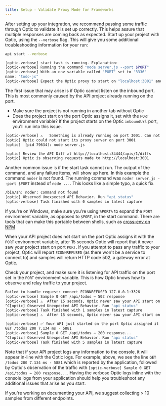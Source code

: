 ```yaml
---
title: Setup - Validate Proxy Mode for Frameworks
---
```



After setting up your integration, we recommend passing some traffic through Optic to validate it is set up correctly. This helps assure that multiple responses are coming back as expected. Start up your project with Optic, using the `--verbose` flag. This will give you some additional troubleshooting information for your run:

``` sh
api start --verbose
```

``` sh
[optic-verbose] start task is running. Explanation:
[optic-verbose] Running the command "node server.js --port $PORT"
[optic-verbose] With an env variable called "PORT" set to "3336"
name: "todo-js"
[optic-verbose] Expect the Optic proxy to start on "localhost:3001" and route traffic to your API on "localhost:3336"
```

<ExpandDocs title="Potential issue: the Optic port is occupied" defaultOpen={false}>

The first issue that may arise is if Optic cannot listen on the inbound port. This is most commonly caused by the API project already running on the port.

- Make sure the project is not running in another tab without Optic
- Does the project start on the port Optic assigns it, set with the `PORT` environment variable? If the project starts on the Optic `inboundUrl` port, you'll run into this issue.

``` sh
[optic-verbose] ⚠️   Something is already running on port 3001. Can not start Optic Proxy there.
[optic] Optic could not start its proxy server on port 3001
[optic]  [pid 79634]: node server.js
```

</ExpandDocs>

``` sh
[optic] Review the API Diff at http://localhost:34444/apis/1/diffs
[optic] Optic is observing requests made to http://localhost:3001
```

<ExpandDocs title="Potential issue: the project start command is not working" defaultOpen={false}>

Another common issue is if the start task cannot run. The output of the command, and any failure items, will show up here. In this example the command `noder` is not found. The running command was `noder server.js --port $PORT` instead of `node ...`. This looks like a simple typo, a quick fix.

``` sh
/bin/sh: noder: command not found
[optic] Observed Unexpected API Behavior. Run "api status"
[optic-verbose] Task finished with 0 samples in latest capture
```

If you're on Windows, make sure you're using `%PORT%` to expand the `PORT` environment variable, as opposed to `$PORT`, in the start command. There are tools that can make this portable between shells, such as [cross-env on NPM](https://o3c.info/reference)

</ExpandDocs>

<ExpandDocs title="Potential issue: the project does not start on the correct port" defaultOpen={false}>

When your API project does not start on the port Optic assigns it with the `PORT` environment variable, after 15 seconds Optic will report that it never saw your project start on port `PORT`. If you attempt to pass any traffic to your project, Optic will report `ECONNREFUSED` (as there won't be a service to connect to) and samples will return HTTP code 502, a gateway error at Optic.

Check your project, and make sure it is listening for API traffic on the port set in the `PORT` environment variable. This is how Optic knows how to observe and relay traffic to your project.

``` sh
Failed to handle request: connect ECONNREFUSED 127.0.0.1:3326
[optic-verbose] Sample 0 GET /api/todos ➔ 502 response
[optic-verbose] ⚠️  After 15 seconds, Optic never saw your API start on the port it assigns using the PORT variable
^C[optic] Observed Unexpected API Behavior. Run "api status"
[optic-verbose] Task finished with 1 samples in latest capture
[optic-verbose] ⚠️  After 15 seconds, Optic never saw your API start on the port it assigns using the PORT variable
```

</ExpandDocs>

``` sh
[optic-verbose] ✅ Your API just started on the port Optic assigned it using the env variable PORT -> 3315
GET /todos 200 7.134 ms - 5881
[optic-verbose] Sample 0 GET /api/todos ➔ 200 response...
^C[optic] Observed Unexpected API Behavior. Run "api status"
[optic-verbose] Task finished with 5 samples in latest capture
```

Note that if your API project logs any information to the console, it will appear in-line with the Optic logs. For example, above, we see the line `GET /todos 200 7.134 ms - 5881` which is reported by the application, followed by Optic's observation of the traffic with `[optic-verbose] Sample 0 GET /api/todos ➔ 200 response...`. Having the verbose Optic logs inline with the console logs from your application should help you troubleshoot any additional issues that arise as you start.

If you're working on documenting your API, we suggest collecting > 10 samples from different endpoints.
